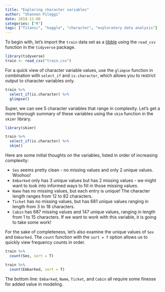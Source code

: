 ```yaml
---
title: "Exploring character variables"
author: "Shannon Pileggi"
date: 2018-11-08
categories: ["R"]
tags: ["Titanic", "kaggle", "character", "exploratory data analysis"]
---
```


To begin with, let's import the `train` data set as a [tibble](https://r4ds.had.co.nz/tibbles.html) using the `read_csv` function in the `tidyverse` package.

```r
library(tidyverse)
train <- read_csv("train.csv")
```

For a quick view of character variable values, use the `glimpse` function in combination with `select_if` and `is.character`, which allows you to restrict output to character variables only.  

```r
train %>% 
  select_if(is.character) %>% 
  glimpse()
```
Super, we can see 5 character variables that range in complexity.  Let's get a more thorough summary of these variables using the `skim` function in the `skimr` library.

```r
library(skimr)

train %>% 
  select_if(is.character) %>% 
  skim()
```

Here are some initial thoughts on the variables, listed in order of increasing complexity:

* `Sex` seems pretty clean - no missing values and only 2 unique values.  Woohoo! 
* `Embarked` only has 3 unique values but has 2 missing values - we might want to look into informed ways to fill in those missing values.
* `Name` has no missing values, but each entry is unique!  The character length ranges from 12 to 82 characters.
* `Ticket` has no missing values, but has 681 unique values ranging in length from 3 to 18 characters.
* `Cabin` has 687 missing values and 147 unique values, ranging in length from 1 to 15 characters.  If we want to work with this variable, it is going to take some work!

For the sake of completeness, let's also examine the unique values of `Sex` and `Embarked`.  The `count` function with the `sort = T` option allows us to quickly view frequency counts in order.

```r
train %>% 
  count(Sex, sort = T)
```

```r
train %>% 
  count(Embarked, sort = T)
```


The bottom line: `Embarked`, `Name`, `Ticket`, and `Cabin` all require some finesse for added value in modeling. 

